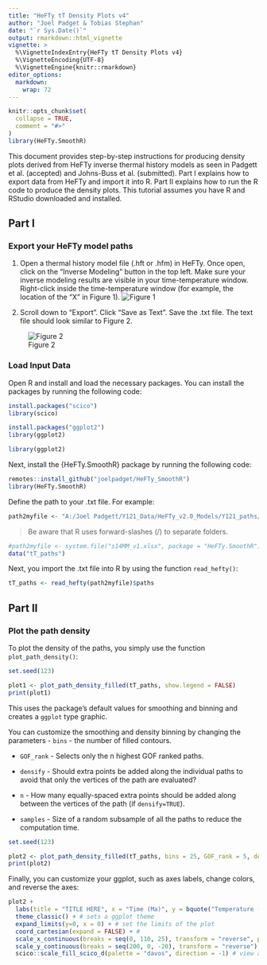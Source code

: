 ```yaml
---
title: "HeFTy tT Density Plots v4"
author: "Joel Padget & Tobias Stephan"
date: "`r Sys.Date()`"
output: rmarkdown::html_vignette
vignette: >
  %\VignetteIndexEntry{HeFTy tT Density Plots v4}
  %\VignetteEncoding{UTF-8}
  %\VignetteEngine{knitr::rmarkdown}
editor_options: 
  markdown: 
    wrap: 72
---
```


```r
knitr::opts_chunk$set(
  collapse = TRUE,
  comment = "#>"
)
library(HeFTy.SmoothR)
```

This document provides step-by-step instructions for producing density
plots derived from HeFTy inverse thermal history models as seen in
Padgett et al. (accepted) and Johns-Buss et al. (submitted). Part I
explains how to export data from HeFTy and import it into R. Part II
explains how to run the R code to produce the density plots. This
tutorial assumes you have R and RStudio downloaded and installed.

## Part I

### Export your HeFTy model paths

1.  Open a thermal history model file (.hft or .hfm) in HeFTy. Once
    open, click on the “Inverse Modeling” button in the top left. Make
    sure your inverse modeling results are visible in your
    time-temperature window. Right-click inside the time-temperature
    window (for example, the location of the “X” in Figure 1). ![Figure
    1](Fig1.jpg)

2.  Scroll down to “Export”. Click “Save as Text”. Save the .txt file.
    The text file should look similar to Figure 2.

![Figure 2](Fig2.jpg)

### Load Input Data

Open R and install and load the necessary packages. You can install the
packages by running the following code:

```r
install.packages("scico")
library(scico)

install.packages("ggplot2")
library(ggplot2)
```

```r
library(ggplot2)
```

Next, install the {HeFTy.SmoothR} package by running the following code:

```r
remotes::install_github("joelpadget/HeFTy_SmoothR")
library(HeFTy.SmoothR)
```

Define the path to your .txt file. For example:

```r
path2myfile <- "A:/Joel Padgett/Y121_Data/HeFTy_v2.0_Models/Y121_paths/Y121_paths.txt"
```

> Be aware that R uses forward-slashes (/) to separate folders.

```r
#path2myfile <- system.file("s14MM_v1.xlsx", package = "HeFTy.SmoothR")
data("tT_paths")
```

Next, you import the .txt file into R by using the function
`read_hefty()`:

```r
tT_paths <- read_hefty(path2myfile)$paths
```

## Part II

### Plot the path density

To plot the density of the paths, you simply use the function
`plot_path_density()`:

```r
set.seed(123)
```

```r
plot1 <- plot_path_density_filled(tT_paths, show.legend = FALSE)
print(plot1)
```

This uses the package's default values for smoothing and binning and
creates a `ggplot` type graphic.

You can customize the smoothing and density binning by changing the
parameters - `bins` - the number of filled contours.

-   `GOF_rank` - Selects only the n highest GOF ranked paths.

-   `densify` - Should extra points be added along the individual paths
    to avoid that only the vertices of the path are evaluated?

-   `n` - How many equally-spaced extra points should be added along
    between the vertices of the path (if `densify=TRUE`).

-   `samples` - Size of a random subsample of all the paths to reduce
    the computation time.

```r
set.seed(123)
```

```r
plot2 <- plot_path_density_filled(tT_paths, bins = 25, GOF_rank = 5, densify = TRUE, n = 100, max_distance = 1, samples = 100, show.legend = FALSE)
print(plot2)
```

Finally, you can customize your ggplot, such as axes labels, change
colors, and reverse the axes:

```r
plot2 +
  labs(title = "TITLE HERE", x = "Time (Ma)", y = bquote("Temperature (" * degree * "C)")) + # type title of plot and put in double quotes
  theme_classic() + # sets a ggplot theme
  expand_limits(y=0, x = 0) + # set the limits of the plot
  coord_cartesian(expand = FALSE) + #
  scale_x_continuous(breaks = seq(0, 110, 25), transform = "reverse", position = "top") + # set the major ticks: (breaks = seq(0, 110, 50) --> axis major ticks go from 0 to 110 with divisions of 50.
  scale_y_continuous(breaks = seq(200, 0, -20), transform = "reverse") + # set the major ticks: (breaks = seq(200, 0, -20) --> axis major ticks go from 220 to 0 with divisions of 20 (negative because 0 is at the top of the plot).
  scico::scale_fill_scico_d(palette = "davos", direction = -1) # view available color palette options: https://www.data-imaginist.com/posts/2018-05-30-scico-and-the-colour-conundrum/
```
